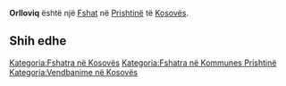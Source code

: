 {{Fshat në Kosovës
 | Emri                = Orlloviq
| sqi_N_name = Orlloviq
| sqi_N_FULL_NAME_RO = Orlloviq
| sqi_N_FULL_NAME_ND_RO = Orlloviq
| sqi_N_SORT_NAME_RG = ORLLOVIQ
| sqi_N_FULL_NAME_RG = Orlloviq
| sqi_N_FULL_NAME_ND_RG = Orlloviq
| sqi_V_name = Orlaj
| sqi_V_FULL_NAME_RO = Orlaj
| sqi_V_FULL_NAME_ND_RO = Orlaj
| sqi_V_SORT_NAME_RG = ORLAJ
| sqi_V_FULL_NAME_RG = Orlaj
| sqi_V_FULL_NAME_ND_RG = Orlaj
| srp_N_name = Orlović
| srp_N_FULL_NAME_RO = Orlović
| srp_N_FULL_NAME_ND_RO = Orlovic
| srp_N_SORT_NAME_RG = ORLOVIC
| srp_N_FULL_NAME_RG = Orlović
| srp_N_FULL_NAME_ND_RG = Orlovic
| srp_NS_name = Орловић
| srp_NS_FULL_NAME_RO = Орловић
| srp_NS_FULL_NAME_ND_RO = Орловић
| srp_NS_SORT_NAME_RG = ОРЛОВИЋ
| srp_NS_FULL_NAME_RG = Орловић
| srp_NS_FULL_NAME_ND_RG = Орловић

 | Emri (Rasa dhanore) = 
 | Figura              = 
 | Shteti              = Kosovo
 | Komuna              = Prishtinë
 | Kodi postar         = 
 | Sipërfaqja          = 

 | Popullsia           = 

 | Regj. i popullsisë  = 
 | Dend. e popullsisë  = 
 | Faqja zyrtare       = 
 <!--- Koordinatat ----> 
 | Gjerësia            = 42.671536
 | Gjatësia            = 21.123663
 | Lartësia            = 
}}
'''Orlloviq''' është një [[Fshat]] në [[Prishtinë]] të [[Kosovës]].

<!-- == Gjeografia == -->
<!-- == Historia == -->
<!-- == Demografia == -->
== Shih edhe ==
{{Komuna Prishtinë}}
{{Kosovo-Administrata-Cung}}

[[Kategoria:Fshatra në Kosovës]]
[[Kategoria:Fshatra në Kommunes Prishtinë]]
[[Kategoria:Vendbanime në Kosovës]]